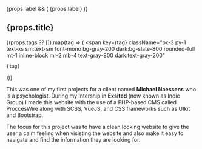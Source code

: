 
<ProjectBanner project={props} />

{props.label && (
  <span className="inline-block mb-4 px-3 py-1 text-sm font-semibold rounded-full bg-teal-100 text-teal-700 dark:bg-teal-900 dark:text-teal-300">
    {props.label}
  </span>
)}

<h2 className="text-2xl font-bold mb-4">
  <span className="bg-clip-text text-transparent bg-gradient-to-r from-teal-400 via-cyan-500 to-blue-600 dark:from-teal-300 dark:via-cyan-400 dark:to-blue-400">
     {props.title}
  </span>
</h2>

{(props.tags ?? []).map(tag => (
  <span
    key={tag}
    className="px-3 py-1 text-xs sm:text-sm font-mono bg-gray-200 dark:bg-slate-800 rounded-full mt-1 inline-block mr-2 mb-4 text-gray-800 dark:text-gray-200"
  >
    {tag}
  </span>
))}


This was one of my first projects for a client named **Michael Naessens** who is a psychologist.
During my Intership in <Link target='_blank' className='text-teal-500 dark:text-teal-400 hover:text-teal-300' rel='noopener noreferrer' href="https://www.indiegroup.be/">**Exsited** (now known as Indie Group)</Link> 
I made this website with the use of a PHP-based CMS called ProccesWire along with SCSS, VueJS, and CSS frameworks such as UIkit and Bootstrap. 

The focus for this project was to have a clean looking website to give the user a calm feeling
when visisting the website and also make it easy to navigate and find the information they are looking for.
